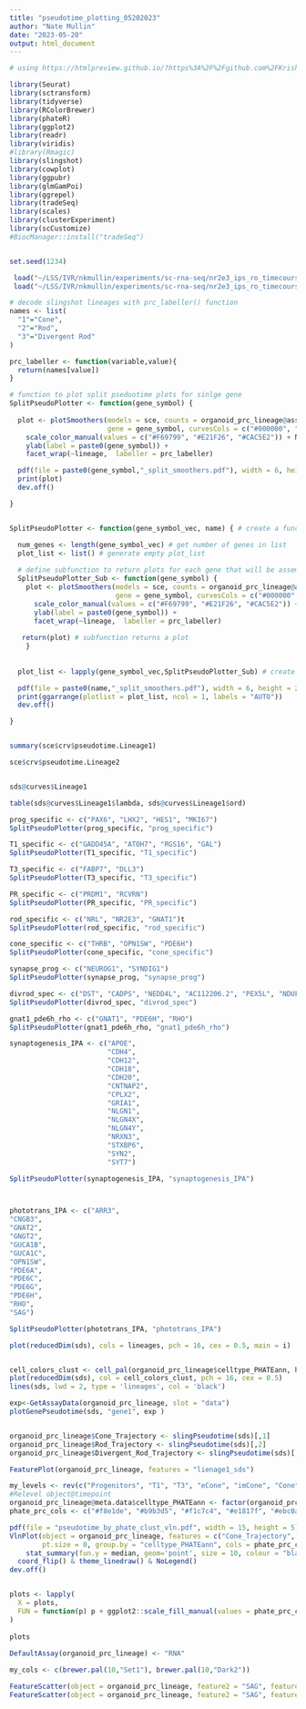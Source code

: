 ```yaml
---
title: "pseudotime_plotting_05202023"
author: "Nate Mullin"
date: "2023-05-20"
output: html_document
---
```


```r
# using https://htmlpreview.github.io/?https%3A%2F%2Fgithub.com%2FKrishnaswamyLab%2FphateR%2Fblob%2Fmaster%2Finst%2Fexamples%2Fbonemarrow_tutorial.html=

library(Seurat)
library(sctransform)
library(tidyverse)
library(RColorBrewer)
library(phateR)
library(ggplot2)
library(readr)
library(viridis)
#library(Rmagic)
library(slingshot)
library(cowplot)
library(ggpubr)
library(glmGamPoi)
library(ggrepel)
library(tradeSeq)
library(scales)
library(clusterExperiment)
library(scCustomize)
#BiocManager::install("tradeSeq")


set.seed(1234)

```

```r
 load("~/LSS/IVR/nkmullin/experiments/sc-rna-seq/nr2e3_ips_ro_timecourse/seurat_downstream/phate_pseudotime_trajectory/fitGAM_obj.RData")
 load("~/LSS/IVR/nkmullin/experiments/sc-rna-seq/nr2e3_ips_ro_timecourse/seurat_downstream/phate_pseudotime_trajectory/organoid_prc_lineage_only_PHATEann.RData")
```


```r

# decode slingshot lineages with prc_labeller() function
names <- list(
  "1"="Cone",
  "2"="Rod",
  "3"="Divergent Rod"
)

prc_labeller <- function(variable,value){
  return(names[value])
}

# function to plot split pseduotime plots for sinlge gene
SplitPseudoPlotter <- function(gene_symbol) { 
  
  plot <- plotSmoothers(models = sce, counts = organoid_prc_lineage@assays$RNA@counts, 
                        gene = gene_symbol, curvesCols = c("#000000", "#000000", "#000000")) +
    scale_color_manual(values = c("#F69799", "#E21F26", "#CAC5E2")) + NoLegend() + 
    ylab(label = paste0(gene_symbol)) +
    facet_wrap(~lineage,  labeller = prc_labeller)

  pdf(file = paste0(gene_symbol,"_split_smoothers.pdf"), width = 6, height = 2)
  print(plot)
  dev.off()

}


SplitPseudoPlotter <- function(gene_symbol_vec, name) { # create a function with the name my_function

  num_genes <- length(gene_symbol_vec) # get number of genes in list
  plot_list <- list() # generate empty plot_list
  
  # define subfunction to return plots for each gene that will be assembled into list
  SplitPseudoPlotter_Sub <- function(gene_symbol) { 
    plot <- plotSmoothers(models = sce, counts = organoid_prc_lineage@assays$RNA@counts,
                          gene = gene_symbol, curvesCols = c("#000000", "#000000", "#000000")) +
      scale_color_manual(values = c("#F69799", "#E21F26", "#CAC5E2")) + NoLegend() + 
      ylab(label = paste0(gene_symbol)) +
      facet_wrap(~lineage,  labeller = prc_labeller)
 
   return(plot) # subfunction returns a plot
    }
  
  
  plot_list <- lapply(gene_symbol_vec,SplitPseudoPlotter_Sub) # create list of plots for every gene in input list

  pdf(file = paste0(name,"_split_smoothers.pdf"), width = 6, height = 2*num_genes)
  print(ggarrange(plotlist = plot_list, ncol = 1, labels = "AUTO"))
  dev.off()

}


summary(sce$crv$pseudotime.Lineage1)

sce$crv$pseudotime.Lineage2


sds@curves$Lineage1

table(sds@curves$Lineage1$lambda, sds@curves$Lineage1$ord)

```


```r
prog_specific <- c("PAX6", "LHX2", "HES1", "MKI67")
SplitPseudoPlotter(prog_specific, "prog_specific")

T1_specific <- c("GADD45A", "ATOH7", "RGS16", "GAL")
SplitPseudoPlotter(T1_specific, "T1_specific")

T3_specific <- c("FABP7", "DLL3")
SplitPseudoPlotter(T3_specific, "T3_specific")

PR_specific <- c("PRDM1", "RCVRN")
SplitPseudoPlotter(PR_specific, "PR_specific")

rod_specific <- c("NRL", "NR2E3", "GNAT1")t
SplitPseudoPlotter(rod_specific, "rod_specific")

cone_specific <- c("THRB", "OPN1SW", "PDE6H")
SplitPseudoPlotter(cone_specific, "cone_specific")

synapse_prog <- c("NEUROG1", "SYNDIG1")
SplitPseudoPlotter(synapse_prog, "synapse_prog")

divrod_spec <- c("DST", "CADPS", "NEDD4L", "AC112206.2", "PEX5L", "NDUFA4", "SERPINF1", "AC106798.1")
SplitPseudoPlotter(divrod_spec, "divrod_spec")

gnat1_pde6h_rho <- c("GNAT1", "PDE6H", "RHO")
SplitPseudoPlotter(gnat1_pde6h_rho, "gnat1_pde6h_rho")

```


```r
synaptogenesis_IPA <- c("APOE",
                        "CDH4",
                        "CDH12",
                        "CDH18",
                        "CDH20",
                        "CNTNAP2",
                        "CPLX2",
                        "GRIA1",
                        "NLGN1",
                        "NLGN4X",
                        "NLGN4Y",
                        "NRXN3",
                        "STXBP6",
                        "SYN2",
                        "SYT7")

SplitPseudoPlotter(synaptogenesis_IPA, "synaptogenesis_IPA")



phototrans_IPA <- c("ARR3",
"CNGB3",
"GNAT2",
"GNGT2",
"GUCA1B",
"GUCA1C",
"OPN1SW",
"PDE6A",
"PDE6C",
"PDE6G",
"PDE6H",
"RHO",
"SAG")

SplitPseudoPlotter(phototrans_IPA, "phototrans_IPA")

plot(reducedDim(sds), cols = lineages, pch = 16, cex = 0.5, main = i)


cell_colors_clust <- cell_pal(organoid_prc_lineage$celltype_PHATEann, hue_pal())
plot(reducedDim(sds), col = cell_colors_clust, pch = 16, cex = 0.5)
lines(sds, lwd = 2, type = 'lineages', col = 'black')

exp<-GetAssayData(organoid_prc_lineage, slot = "data")
plotGenePseudotime(sds, "gene1", exp )


organoid_prc_lineage$Cone_Trajectory <- slingPseudotime(sds)[,1]
organoid_prc_lineage$Rod_Trajectory <- slingPseudotime(sds)[,2]
organoid_prc_lineage$Divergent_Rod_Trajectory <- slingPseudotime(sds)[,3]

FeaturePlot(organoid_prc_lineage, features = "lienage1_sds")

my_levels <- rev(c("Progenitors", "T1", "T3", "eCone", "imCone", "Cone", "eRod", "imRod", "Rod", "DivRod"))
#Relevel object@timepoint
organoid_prc_lineage@meta.data$celltype_PHATEann <- factor(organoid_prc_lineage@meta.data$celltype_PHATEann, levels = my_levels)
phate_prc_cols <- c("#f8e1de", "#b9b3d5", "#f1c7c4", "#e1817f", "#ebc0ab","#e42129", "#3aa753", "#a6cfe5", "#ed8367", "#b9db94")

pdf(file = "pseudotime_by_phate_clust_vln.pdf", width = 15, height = 5)
VlnPlot(object = organoid_prc_lineage, features = c("Cone_Trajectory", "Rod_Trajectory", "Divergent_Rod_Trajectory"), 
        pt.size = 0, group.by = "celltype_PHATEann", cols = phate_prc_cols, )&
    stat_summary(fun.y = median, geom='point', size = 10, colour = "black", shape = 124) &
  coord_flip() & theme_linedraw() & NoLegend()
dev.off()


plots <- lapply(
  X = plots,
  FUN = function(p) p + ggplot2::scale_fill_manual(values = phate_prc_cols)
)
 
plots
 
DefaultAssay(organoid_prc_lineage) <- "RNA"

my_cols <- c(brewer.pal(10,"Set1"), brewer.pal(10,"Dark2"))

FeatureScatter(object = organoid_prc_lineage, feature2 = "SAG", feature1 = "lienage2_sds", slot = "data",pt.size = 0.1,cols=alpha(my_cols,0.5),group.by = "celltype_PHATEann") |
FeatureScatter(object = organoid_prc_lineage, feature2 = "SAG", feature1 = "lienage3_sds",slot = "data", pt.size = 0.1,cols=alpha(my_cols,0.5),group.by = "celltype_PHATEann")
```

